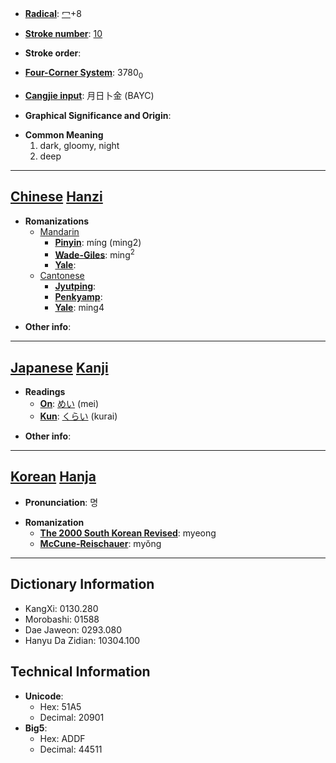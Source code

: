 * '''[[Wiktionary:Chinese radical index| Radical]]''': [[Wiktionary:Chinese radical index 冖|冖]]+8

* '''[[Wiktionary:Chinese total strokes index|Stroke number]]''': [[Wiktionary:Chinese total strokes index 10|10]]

* '''Stroke order''': 

* '''[[Wiktionary:Chinese four corner index|Four-Corner System]]''': 3780<sub>0</sub>

* '''[[Wiktionary:Chinese Cangjie index|Cangjie input]]''': 月日卜金 (BAYC)

* '''Graphical Significance and Origin''': 

* '''Common Meaning'''
*#dark, gloomy, night
*# deep


----

== [[Chinese]] [[Hanzi]] ==

* '''Romanizations'''
** [[Mandarin]]
*** '''[[Pinyin]]''': míng (ming2)
*** '''[[Wade-Giles]]''': ming<sup>2</sup>
*** '''[[Yale]]''': 
**[[Cantonese]]
***'''[[Jyutping]]''':
***'''[[Penkyamp]]''': 
***'''[[Yale]]''': ming4

* '''Other info''': 

----

== [[Japanese]] [[Kanji]] ==

* '''Readings'''
** '''[[On]]''': [[めい]] (mei)
** '''[[Kun]]''': [[くらい]] (kurai)

* '''Other info''':  

----

== [[Korean]] [[Hanja]] ==

* '''Pronunciation''': 명

* '''Romanization'''
** '''[[The 2000 South Korean Revised Romanization|The 2000 South Korean Revised]]''': myeong
** '''[[McCune-Reischauer]]''': myŏng

----

== Dictionary Information ==

* KangXi: 0130.280
* Morobashi: 01588
* Dae Jaweon: 0293.080
* Hanyu Da Zidian: 10304.100

== Technical Information ==

* '''Unicode''':
** Hex: 51A5
** Decimal: 20901
* '''Big5''':
** Hex: ADDF
** Decimal: 44511